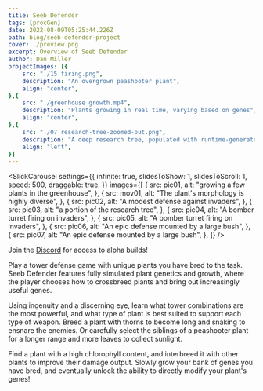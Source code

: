 ```yaml
---
title: Seeb Defender
tags: [procGen]
date: 2022-08-09T05:25:44.226Z
path: blog/seeb-defender-project
cover: ./preview.png
excerpt: Overview of Seeb Defender
author: Dan Miller
projectImages: [{
    src: "./15 firing.png",
    description: "An overgrown peashooter plant",
    align: "center",
},{
    src: "./greenhouse growth.mp4",
    description: "Plants growing in real time, varying based on genes",
    align: "center",
},{
    src: "./07 research-tree-zoomed-out.png",
    description: "A deep research tree, populated with runtime-generated plant examples",
    align: "left",
}]
---
```




<SlickCarousel
    settings={{
        infinite: true,
        slidesToShow: 1,
        slidesToScroll: 1,
        speed: 500,
        draggable: true,
    }}
    images={[
        {
            src: pic01,
            alt: "growing a few plants in the greenhouse",
        },
        {
            src: mov01,
            alt: "The plant's morphology is highly diverse",
        },
        {
            src: pic02,
            alt: "A modest defense against invaders",
        },
        {
            src: pic03,
            alt: "a portion of the research tree",
        },
        {
            src: pic04,
            alt: "A bomber turret firing on invaders",
        },
        {
            src: pic05,
            alt: "A bomber turret firing on invaders",
        },
        {
            src: pic06,
            alt: "An epic defense mounted by a large bush",
        },
        {
            src: pic07,
            alt: "An epic defense mounted by a large bush",
        },
    ]}
/>

Join the [Discord](https://discord.gg/a78gs33vk5) for access to alpha builds!

Play a tower defense game with unique plants you have bred to the task. Seeb Defender features fully simulated plant genetics and growth, where the player chooses how to crossbreed plants and bring out increasingly useful genes.

Using ingenuity and a discerning eye, learn what tower combinations are the most powerful, and what type of plant is best suited to support each type of weapon. Breed a plant with thorns to become long and snaking to ensnare the enemies. Or carefully select the siblings of a peashooter plant for a longer range and more leaves to collect sunlight.

Find a plant with a high chlorophyll content, and interbreed it with other plants to improve their damage output. Slowly grow your bank of genes you have bred, and eventually unlock the ability to directly modify your plant's genes!